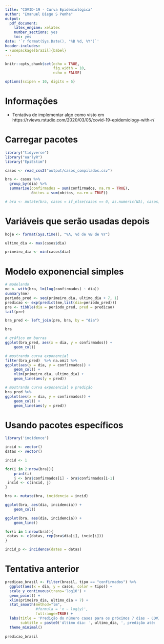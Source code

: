 ---
title: "COVID-19 - Curva Epidemiológica"
author: "Emanuel Diego S Penha"
output:
  pdf_document:
    latex_engine: xelatex
    number_sections: yes
    toc: yes
date: '`r format(Sys.Date(), "%B %d, %Y")`'
header-includes:
- \usepackage[brazil]{babel}
---

```{r setup, include=FALSE}
knitr::opts_chunk$set(echo = TRUE,
                      fig.width = 10,
                      echo = FALSE)

options(scipen = 10, digits = 6)
```

# Informações

- Tentativa de implementar algo como visto em 
https://rviews.rstudio.com/2020/03/05/covid-19-epidemiology-with-r/

# Carregar pacotes

```{r}
library("tidyverse")
library("earlyR")
library("EpiEstim")

casos <- read_csv2("output/casos_compilados.csv")

bra <- casos %>%
  group_by(dia) %>%
  summarise(confirmados = sum(confirmados, na.rm = TRUE),
            óbitos = sum(obitos, na.rm = TRUE)) 

# bra <- mutate(bra, casos = if_else(casos == 0, as.numeric(NA), casos)) 
```

# Variáveis que serão usadas depois
```{r}
hoje <- format(Sys.time(), "%A, %d de %B de %Y")

ultimo_dia <- max(casos$dia)

primeiro_dia <- min(casos$dia)

```

# Modelo exponencial simples

```{r}
# modelando
me <- with(bra, lm(log(confirmados) ~ dia))
summary(me)
periodo_pred <- seq(primeiro_dia, ultimo_dia + 7, 1)
predicao <- exp(predict(me,list(dia=periodo_pred)))
pre <- tibble(dia = periodo_pred, pred = predicao)
tail(pre)

bra_pred <- left_join(pre, bra, by = "dia")

bra

# gráfico em barras
ggplot(bra_pred, aes(x = dia, y = confirmados)) +
	geom_col()

# mostrando curva exponencial 
filter(bra_pred)  %>% na.omit %>%
ggplot(aes(x = dia, y = confirmados)) +
	geom_col() +
	xlim(primeiro_dia, ultimo_dia) +
	geom_line(aes(y = pred))

# mostrando curva exponencial e predição
bra_pred %>%
ggplot(aes(x = dia, y = confirmados)) +
	geom_col() +
	geom_line(aes(y = pred))


```

# Usando pacotes específicos

```{r}
library('incidence')

incid <- vector()
datas <- vector()

incid <- 1

for(i in 2:nrow(bra)){
	print(i)
	j <- bra$confirmados[i] - bra$confirmados[i-1]
 incid <- c(incid, j)
}

bra <- mutate(bra, incidencia = incid)

ggplot(bra, aes(dia, incidencia)) + 
	geom_col()

ggplot(bra, aes(dia, incidencia)) + 
	geom_line()

for(i in 1:nrow(bra)){
 datas <- c(datas, rep(bra$dia[i], incid[i]))
}

incid_p <- incidence(dates = datas)
```


# Tentativa anterior

```{r}
predicao_brasil <- filter(brasil, tipo == "confirmados") %>%
  ggplot(aes(x = dia, y = casos, color = tipo)) +
  scale_y_continuous(trans='log10') + 
  geom_point() +
  xlim(primeiro_dia, ultimo_dia + 7) +
  stat_smooth(method="lm", 
              #formula = 'x ~ log(y)',
              fullrange=TRUE) + 
  labs(title = 'Predição do número casos para os próximos 7 dias - COVID-19',
       subtitle = paste0('último dia: ', ultimo_dia, ', predição até: ', ultimo_dia + 7) ) +
  theme_minimal()
  
predicao_brasil

```



